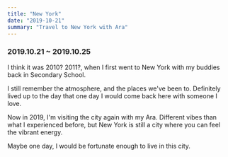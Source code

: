 ```yaml
---
title: "New York"
date: "2019-10-21"
summary: "Travel to New York with Ara"
---
```


### 2019.10.21 ~ 2019.10.25

I think it was 2010? 2011?, when I first went to New York with my buddies back in Secondary School.

I still remember the atmosphere, and the places we've been to.
Definitely lived up to the day that one day I would come back here with someone I love.

Now in 2019, I'm visiting the city again with my Ara.
Different vibes than what I experienced before, but New York is still a city where you can feel the vibrant energy.

Maybe one day, I would be fortunate enough to live in this city.

<div className="mx-auto max-w-lg">
  <BlurImage
    url="https://images.jaeungkim.com/blog/personal/2019-oct-newyork/1.jpg"
    alt="newyork-1"
  />
  <BlurImage
    url="https://images.jaeungkim.com/blog/personal/2019-oct-newyork/2.jpg"
    alt="newyork-2"
  />
  <BlurImage
    url="https://images.jaeungkim.com/blog/personal/2019-oct-newyork/3.jpg"
    alt="newyork-3"
  />
  <BlurImage
    url="https://images.jaeungkim.com/blog/personal/2019-oct-newyork/4.jpg"
    alt="newyork-4"
  />
  <BlurImage
    url="https://images.jaeungkim.com/blog/personal/2019-oct-newyork/5.jpg"
    alt="newyork-5"
  />
  <BlurImage
    url="https://images.jaeungkim.com/blog/personal/2019-oct-newyork/6.jpg"
    alt="newyork-6"
  />
  <BlurImage
    url="https://images.jaeungkim.com/blog/personal/2019-oct-newyork/7.jpg"
    alt="newyork-7"
  />
  <BlurImage
    url="https://images.jaeungkim.com/blog/personal/2019-oct-newyork/8.jpg"
    alt="newyork-8"
  />
  <BlurImage
    url="https://images.jaeungkim.com/blog/personal/2019-oct-newyork/9.jpg"
    alt="newyork-9"
  />
  <BlurImage
    url="https://images.jaeungkim.com/blog/personal/2019-oct-newyork/10.jpg"
    alt="newyork-10"
  />
  <BlurImage
    url="https://images.jaeungkim.com/blog/personal/2019-oct-newyork/11.jpg"
    alt="newyork-11"
  />
  <BlurImage
    url="https://images.jaeungkim.com/blog/personal/2019-oct-newyork/12.jpg"
    alt="newyork-12"
  />
  <BlurImage
    url="https://images.jaeungkim.com/blog/personal/2019-oct-newyork/13.jpg"
    alt="newyork-13"
  />
  <BlurImage
    url="https://images.jaeungkim.com/blog/personal/2019-oct-newyork/14.jpg"
    alt="newyork-14"
  />
  <BlurImage
    url="https://images.jaeungkim.com/blog/personal/2019-oct-newyork/15.jpg"
    alt="newyork-15"
  />
  <BlurImage
    url="https://images.jaeungkim.com/blog/personal/2019-oct-newyork/16.jpg"
    alt="newyork-16"
  />
  <BlurImage
    url="https://images.jaeungkim.com/blog/personal/2019-oct-newyork/17.jpg"
    alt="newyork-17"
  />
  <BlurImage
    url="https://images.jaeungkim.com/blog/personal/2019-oct-newyork/18.jpg"
    alt="newyork-18"
  />
  <BlurImage
    url="https://images.jaeungkim.com/blog/personal/2019-oct-newyork/19.jpg"
    alt="newyork-19"
  />
  <BlurImage
    url="https://images.jaeungkim.com/blog/personal/2019-oct-newyork/20.jpg"
    alt="newyork-20"
  />
  <BlurImage
    url="https://images.jaeungkim.com/blog/personal/2019-oct-newyork/21.jpg"
    alt="newyork-21"
  />
  <BlurImage
    url="https://images.jaeungkim.com/blog/personal/2019-oct-newyork/22.jpg"
    alt="newyork-22"
  />
  <BlurImage
    url="https://images.jaeungkim.com/blog/personal/2019-oct-newyork/23.jpeg"
    alt="newyork-23"
  />
  <BlurImage
    url="https://images.jaeungkim.com/blog/personal/2019-oct-newyork/24.jpg"
    alt="newyork-24"
  />
  <BlurImage
    url="https://images.jaeungkim.com/blog/personal/2019-oct-newyork/25.jpg"
    alt="newyork-25"
  />
  <BlurImage
    url="https://images.jaeungkim.com/blog/personal/2019-oct-newyork/26.jpg"
    alt="newyork-26"
  />
  <BlurImage
    url="https://images.jaeungkim.com/blog/personal/2019-oct-newyork/27.jpg"
    alt="newyork-27"
  />
  <BlurImage
    url="https://images.jaeungkim.com/blog/personal/2019-oct-newyork/28.jpg"
    alt="newyork-28"
  />
  <BlurImage
    url="https://images.jaeungkim.com/blog/personal/2019-oct-newyork/29.jpg"
    alt="newyork-29"
  />
  <BlurImage
    url="https://images.jaeungkim.com/blog/personal/2019-oct-newyork/30.jpg"
    alt="newyork-30"
  />
  <BlurImage
    url="https://images.jaeungkim.com/blog/personal/2019-oct-newyork/31.jpg"
    alt="newyork-31"
  />
  <BlurImage
    url="https://images.jaeungkim.com/blog/personal/2019-oct-newyork/32.jpg"
    alt="newyork-32"
  />
  <BlurImage
    url="https://images.jaeungkim.com/blog/personal/2019-oct-newyork/33.jpg"
    alt="newyork-33"
  />
  <BlurImage
    url="https://images.jaeungkim.com/blog/personal/2019-oct-newyork/34.jpg"
    alt="newyork-34"
  />
  <BlurImage
    url="https://images.jaeungkim.com/blog/personal/2019-oct-newyork/35.jpg"
    alt="newyork-35"
  />
  <BlurImage
    url="https://images.jaeungkim.com/blog/personal/2019-oct-newyork/36.jpg"
    alt="newyork-36"
  />
  <BlurImage
    url="https://images.jaeungkim.com/blog/personal/2019-oct-newyork/37.jpg"
    alt="newyork-37"
  />
  <BlurImage
    url="https://images.jaeungkim.com/blog/personal/2019-oct-newyork/38.jpg"
    alt="newyork-38"
  />
  <BlurImage
    url="https://images.jaeungkim.com/blog/personal/2019-oct-newyork/39.jpg"
    alt="newyork-39"
  />
  <BlurImage
    url="https://images.jaeungkim.com/blog/personal/2019-oct-newyork/40.jpg"
    alt="newyork-40"
  />
  <BlurImage
    url="https://images.jaeungkim.com/blog/personal/2019-oct-newyork/41.jpg"
    alt="newyork-41"
  />
  <BlurImage
    url="https://images.jaeungkim.com/blog/personal/2019-oct-newyork/42.jpg"
    alt="newyork-42"
  />
  <BlurImage
    url="https://images.jaeungkim.com/blog/personal/2019-oct-newyork/43.jpg"
    alt="newyork-43"
  />
  <BlurImage
    url="https://images.jaeungkim.com/blog/personal/2019-oct-newyork/44.jpg"
    alt="newyork-44"
  />
  <BlurImage
    url="https://images.jaeungkim.com/blog/personal/2019-oct-newyork/45.jpg"
    alt="newyork-45"
  />
  <BlurImage
    url="https://images.jaeungkim.com/blog/personal/2019-oct-newyork/46.jpg"
    alt="newyork-46"
  />
  <BlurImage
    url="https://images.jaeungkim.com/blog/personal/2019-oct-newyork/47.jpg"
    alt="newyork-47"
  />
  <BlurImage
    url="https://images.jaeungkim.com/blog/personal/2019-oct-newyork/48.jpg"
    alt="newyork-48"
  />
  <BlurImage
    url="https://images.jaeungkim.com/blog/personal/2019-oct-newyork/49.jpg"
    alt="newyork-49"
  />
  <BlurImage
    url="https://images.jaeungkim.com/blog/personal/2019-oct-newyork/50.jpg"
    alt="newyork-50"
  />
  <BlurImage
    url="https://images.jaeungkim.com/blog/personal/2019-oct-newyork/51.jpg"
    alt="newyork-51"
  />
  <BlurImage
    url="https://images.jaeungkim.com/blog/personal/2019-oct-newyork/52.jpg"
    alt="newyork-52"
  />
  <BlurImage
    url="https://images.jaeungkim.com/blog/personal/2019-oct-newyork/53.jpg"
    alt="newyork-53"
  />
  <BlurImage
    url="https://images.jaeungkim.com/blog/personal/2019-oct-newyork/54.jpg"
    alt="newyork-54"
  />
  <BlurImage
    url="https://images.jaeungkim.com/blog/personal/2019-oct-newyork/55.jpg"
    alt="newyork-55"
  />
  <BlurImage
    url="https://images.jaeungkim.com/blog/personal/2019-oct-newyork/56.jpg"
    alt="newyork-56"
  />
  <BlurImage
    url="https://images.jaeungkim.com/blog/personal/2019-oct-newyork/57.jpg"
    alt="newyork-57"
  />
  <BlurImage
    url="https://images.jaeungkim.com/blog/personal/2019-oct-newyork/58.jpg"
    alt="newyork-58"
  />
  <BlurImage
    url="https://images.jaeungkim.com/blog/personal/2019-oct-newyork/59.jpg"
    alt="newyork-59"
  />
  <BlurImage
    url="https://images.jaeungkim.com/blog/personal/2019-oct-newyork/60.jpg"
    alt="newyork-60"
  />
  <BlurImage
    url="https://images.jaeungkim.com/blog/personal/2019-oct-newyork/61.jpg"
    alt="newyork-61"
  />
  <BlurImage
    url="https://images.jaeungkim.com/blog/personal/2019-oct-newyork/62.jpg"
    alt="newyork-62"
  />
  <BlurImage
    url="https://images.jaeungkim.com/blog/personal/2019-oct-newyork/63.jpg"
    alt="newyork-63"
  />
  <BlurImage
    url="https://images.jaeungkim.com/blog/personal/2019-oct-newyork/64.jpg"
    alt="newyork-64"
  />
  <BlurImage
    url="https://images.jaeungkim.com/blog/personal/2019-oct-newyork/65.jpg"
    alt="newyork-65"
  />
  <BlurImage
    url="https://images.jaeungkim.com/blog/personal/2019-oct-newyork/66.jpg"
    alt="newyork-66"
  />
  <BlurImage
    url="https://images.jaeungkim.com/blog/personal/2019-oct-newyork/67.jpg"
    alt="newyork-67"
  />
  <BlurImage
    url="https://images.jaeungkim.com/blog/personal/2019-oct-newyork/68.jpg"
    alt="newyork-68"
  />
  <BlurImage
    url="https://images.jaeungkim.com/blog/personal/2019-oct-newyork/69.jpg"
    alt="newyork-69"
  />
  <BlurImage
    url="https://images.jaeungkim.com/blog/personal/2019-oct-newyork/70.jpg"
    alt="newyork-70"
  />
  <BlurImage
    url="https://images.jaeungkim.com/blog/personal/2019-oct-newyork/71.jpg"
    alt="newyork-71"
  />
  <BlurImage
    url="https://images.jaeungkim.com/blog/personal/2019-oct-newyork/72.jpg"
    alt="newyork-72"
  />
  <BlurImage
    url="https://images.jaeungkim.com/blog/personal/2019-oct-newyork/73.jpg"
    alt="newyork-73"
  />
  <BlurImage
    url="https://images.jaeungkim.com/blog/personal/2019-oct-newyork/74.jpg"
    alt="newyork-74"
  />
  <BlurImage
    url="https://images.jaeungkim.com/blog/personal/2019-oct-newyork/75.jpg"
    alt="newyork-75"
  />
  <BlurImage
    url="https://images.jaeungkim.com/blog/personal/2019-oct-newyork/76.jpg"
    alt="newyork-76"
  />
  <BlurImage
    url="https://images.jaeungkim.com/blog/personal/2019-oct-newyork/77.jpg"
    alt="newyork-77"
  />
  <BlurImage
    url="https://images.jaeungkim.com/blog/personal/2019-oct-newyork/78.jpg"
    alt="newyork-78"
  />
  <BlurImage
    url="https://images.jaeungkim.com/blog/personal/2019-oct-newyork/79.jpg"
    alt="newyork-79"
  />
  <BlurImage
    url="https://images.jaeungkim.com/blog/personal/2019-oct-newyork/80.jpg"
    alt="newyork-80"
  />
  <BlurImage
    url="https://images.jaeungkim.com/blog/personal/2019-oct-newyork/81.jpg"
    alt="newyork-81"
  />
  <BlurImage
    url="https://images.jaeungkim.com/blog/personal/2019-oct-newyork/82.jpg"
    alt="newyork-82"
  />
  <BlurImage
    url="https://images.jaeungkim.com/blog/personal/2019-oct-newyork/83.jpg"
    alt="newyork-83"
  />
  <BlurImage
    url="https://images.jaeungkim.com/blog/personal/2019-oct-newyork/84.jpg"
    alt="newyork-84"
  />
  <BlurImage
    url="https://images.jaeungkim.com/blog/personal/2019-oct-newyork/85.jpg"
    alt="newyork-85"
  />
  <BlurImage
    url="https://images.jaeungkim.com/blog/personal/2019-oct-newyork/86.jpg"
    alt="newyork-86"
  />
  <BlurImage
    url="https://images.jaeungkim.com/blog/personal/2019-oct-newyork/87.jpg"
    alt="newyork-87"
  />
  <BlurImage
    url="https://images.jaeungkim.com/blog/personal/2019-oct-newyork/88.jpg"
    alt="newyork-88"
  />
  <BlurImage
    url="https://images.jaeungkim.com/blog/personal/2019-oct-newyork/89.jpg"
    alt="newyork-89"
  />
  <BlurImage
    url="https://images.jaeungkim.com/blog/personal/2019-oct-newyork/90.jpg"
    alt="newyork-90"
  />
  <BlurImage
    url="https://images.jaeungkim.com/blog/personal/2019-oct-newyork/91.jpg"
    alt="newyork-91"
  />
  <BlurImage
    url="https://images.jaeungkim.com/blog/personal/2019-oct-newyork/92.jpg"
    alt="newyork-92"
  />
  <BlurImage
    url="https://images.jaeungkim.com/blog/personal/2019-oct-newyork/93.jpg"
    alt="newyork-93"
  />
  <BlurImage
    url="https://images.jaeungkim.com/blog/personal/2019-oct-newyork/94.jpg"
    alt="newyork-94"
  />
  <BlurImage
    url="https://images.jaeungkim.com/blog/personal/2019-oct-newyork/95.jpg"
    alt="newyork-95"
  />
  <BlurImage
    url="https://images.jaeungkim.com/blog/personal/2019-oct-newyork/96.jpg"
    alt="newyork-96"
  />
  <BlurImage
    url="https://images.jaeungkim.com/blog/personal/2019-oct-newyork/97.jpg"
    alt="newyork-97"
  />
  <BlurImage
    url="https://images.jaeungkim.com/blog/personal/2019-oct-newyork/98.jpg"
    alt="newyork-98"
  />
  <BlurImage
    url="https://images.jaeungkim.com/blog/personal/2019-oct-newyork/99.jpg"
    alt="newyork-99"
  />
  <BlurImage
    url="https://images.jaeungkim.com/blog/personal/2019-oct-newyork/100.jpeg"
    alt="newyork-100"
  />
  <BlurImage
    url="https://images.jaeungkim.com/blog/personal/2019-oct-newyork/101.jpeg"
    alt="newyork-101"
  />
  <BlurImage
    url="https://images.jaeungkim.com/blog/personal/2019-oct-newyork/102.jpg"
    alt="newyork-102"
  />
  <BlurImage
    url="https://images.jaeungkim.com/blog/personal/2019-oct-newyork/103.jpg"
    alt="newyork-103"
  />
  <BlurImage
    url="https://images.jaeungkim.com/blog/personal/2019-oct-newyork/104.jpg"
    alt="newyork-104"
  />
  <BlurImage
    url="https://images.jaeungkim.com/blog/personal/2019-oct-newyork/105.jpg"
    alt="newyork-105"
  />
  <BlurImage
    url="https://images.jaeungkim.com/blog/personal/2019-oct-newyork/106.jpg"
    alt="newyork-106"
  />
  <BlurImage
    url="https://images.jaeungkim.com/blog/personal/2019-oct-newyork/107.jpg"
    alt="newyork-107"
  />
  <BlurImage
    url="https://images.jaeungkim.com/blog/personal/2019-oct-newyork/108.jpg"
    alt="newyork-108"
  />
  <BlurImage
    url="https://images.jaeungkim.com/blog/personal/2019-oct-newyork/109.jpg"
    alt="newyork-109"
  />
  <BlurImage
    url="https://images.jaeungkim.com/blog/personal/2019-oct-newyork/110.jpg"
    alt="newyork-110"
  />
  <BlurImage
    url="https://images.jaeungkim.com/blog/personal/2019-oct-newyork/111.jpg"
    alt="newyork-111"
  />
  <BlurImage
    url="https://images.jaeungkim.com/blog/personal/2019-oct-newyork/112.jpeg"
    alt="newyork-112"
  />
  <BlurImage
    url="https://images.jaeungkim.com/blog/personal/2019-oct-newyork/113.jpg"
    alt="newyork-113"
  />
</div>
